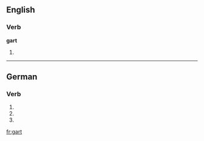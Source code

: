 ==English==

===Verb===
'''gart'''

# {{past of|gar}}

----

==German==

===Verb===
{{infl|de}}

# {{de-verb form of|garen|3|s|g}}
# {{de-verb form of|garen|2|p|g}}
# {{de-verb form of|garen|i|p}}

[[fr:gart]]